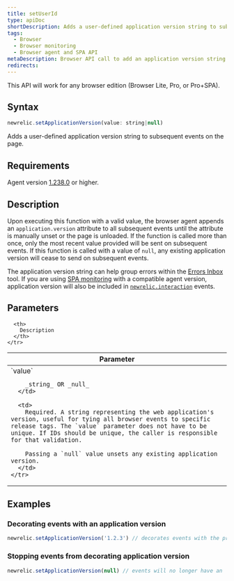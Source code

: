 ```yaml
---
title: setUserId
type: apiDoc
shortDescription: Adds a user-defined application version string to subsequent events on the page.
tags:
  - Browser
  - Browser monitoring
  - Browser agent and SPA API
metaDescription: Browser API call to add an application version string to subsequent events on the page.
redirects:
---
```


<Callout variant="important">
This API will work for any browser edition (Browser Lite, Pro, or Pro+SPA).
</Callout>  

## Syntax

```js
newrelic.setApplicationVersion(value: string|null)
```

Adds a user-defined application version string to subsequent events on the page.

## Requirements

Agent version [1.238.0](/docs/release-notes/new-relic-browser-release-notes/browser-agent-release-notes) or higher.

## Description

Upon executing this function with a valid value, the browser agent appends an `application.version` attribute to all subsequent events until the attribute is manually unset or the page is unloaded. If the function is called more than once, only the most recent value provided will be sent on subsequent events. If this function is called with a value of `null`, any existing application version will cease to send on subsequent events.

The application version string can help group errors within the [Errors Inbox](/docs/errors-inbox/errors-inbox/) tool. If you are using [SPA monitoring](/docs/browser/single-page-app-monitoring/get-started/welcome-single-page-app-monitoring) with a compatible agent version, application version will also be included in [`newrelic.interaction`](/docs/browser/new-relic-browser/browser-agent-apis/browser-spa-api-newrelicinteraction) events.

## Parameters

<table>
  <thead>
    <tr>
      <th width="25%">
        Parameter
      </th>

      <th>
        Description
      </th>
    </tr>
  </thead>

  <tbody>
    <tr>
      <td>
        `value`

        _string_ OR _null_
      </td>

      <td>
        Required. A string representing the web application's version, useful for tying all browser events to specific release tags. The `value` parameter does not have to be unique. If IDs should be unique, the caller is responsible for that validation.

        Passing a `null` value unsets any existing application version.
      </td>
    </tr>
  </tbody>
</table>

## Examples

### Decorating events with an application version

```js
newrelic.setApplicationVersion('1.2.3') // decorates events with the property 'application.version':'1.2.3'
```

### Stopping events from decorating application version

```js
newrelic.setApplicationVersion(null) // events will no longer have an 'application.version' property set
```
